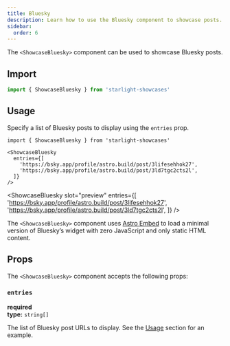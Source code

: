 ```yaml
---
title: Bluesky
description: Learn how to use the Bluesky component to showcase posts.
sidebar:
  order: 6
---
```


The `<ShowcaseBluesky>` component can be used to showcase Bluesky posts.

## Import

```js
import { ShowcaseBluesky } from 'starlight-showcases'
```

## Usage

Specify a list of Bluesky posts to display using the `entries` prop.


<Preview>

```mdx title="src/content/docs/showcase.mdx"
import { ShowcaseBluesky } from 'starlight-showcases'

<ShowcaseBluesky
  entries={[
    'https://bsky.app/profile/astro.build/post/3lifesehhok27',
    'https://bsky.app/profile/astro.build/post/3ld7tgc2cts2l',
  ]}
/>
```

<ShowcaseBluesky
  slot="preview"
  entries={[
    'https://bsky.app/profile/astro.build/post/3lifesehhok27',
    'https://bsky.app/profile/astro.build/post/3ld7tgc2cts2l',
  ]}
/>

</Preview>

The `<ShowcaseBluesky>` component uses [Astro Embed](https://astro-embed.netlify.app/) to load a minimal version of Bluesky’s widget with zero JavaScript and only static HTML content.

## Props

The `<ShowcaseBluesky>` component accepts the following props:

### `entries`

**required**  
**type:** `string[]`

The list of Bluesky post URLs to display.
See the [Usage](#usage) section for an example.
